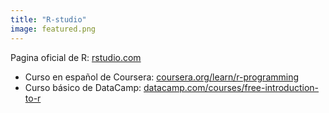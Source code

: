 ```yaml
---
title: "R-studio"
image: featured.png
---
```

Pagina oficial de R: [rstudio.com](https://www.rstudio.com/)

- Curso en español de Coursera: [coursera.org/learn/r-programming](https://www.coursera.org/learn/r-programming)
- Curso básico de DataCamp: [datacamp.com/courses/free-introduction-to-r](https://www.datacamp.com/courses/free-introduction-to-r)